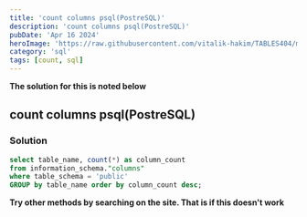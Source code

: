 ```yaml
---
title: 'count columns psql(PostreSQL)'
description: 'count columns psql(PostreSQL)'
pubDate: 'Apr 16 2024'
heroImage: 'https://raw.githubusercontent.com/vitalik-hakim/TABLES404/main/error_b/sql.png'
category: 'sql'
tags: [count, sql]
---
```


**The solution for this is noted below**

## count columns psql(PostreSQL)

### Solution

```sql
select table_name, count(*) as column_count
from information_schema."columns"
where table_schema = 'public' 
GROUP by table_name order by column_count desc;
```

**Try other methods by searching on the site. That is if this doesn't work**
